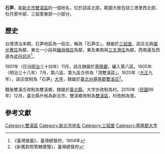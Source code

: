 {{noteTA
|1 = zh-cn:庄; zh-hk:庄; zh-tw:庄;
|2 = zh-cn:笋; zh-hk:笋; zh-tw:笋;
}}
'''石笋'''，是[[新北市|新北市]][[雙溪區|雙溪區]]的一個地名，位於該區北部，範圍大致包括三港里西北部、牡丹里中部、三貂里東部一小部分。

==歷史==
台灣清治末期，石笋地區為一街庄，稱為「石笋庄」，隸屬於[[三貂堡|三貂堡]]。該庄北與[[燦光藔庄|燦光藔庄]]為鄰，東北一小段與[[雞母嶺庄|雞母嶺庄]]為鄰，東及東南與[[三叉港庄|三叉港庄]]為鄰，西南邊及西邊為[[武丹坑庄|武丹坑庄]]<ref>《臺灣堡圖》，臺灣總督府，1904年</ref>。

1901年（日治[[明治|明治]]三十四年）11月，該庄隸屬於[[基隆廳|基隆廳]]，編入第八區。1905年（明治三十八年）7月，第八區、第九區合併為「頂雙溪區」。1920年（[[大正|大正]]九年），該庄改制為「石笋」[[大字|大字]]，隸屬於[[臺北州|臺北州]][[基隆郡|基隆郡]][[雙溪庄|雙溪庄]]<ref>《新舊對照管轄便覽》，臺灣總督府</ref>。

戰後雙溪庄改制為雙溪鄉，隸屬於[[臺北縣|臺北縣]]，大字亦改制為村。2010年（[[中華民國|民國]]99年）12月，臺北縣升格為新北市，雙溪鄉改制為[[雙溪區|雙溪區]]，村改制為里。

==參考文獻==
{{reflist}}

{{基隆郡}}

[[Category:雙溪區|Category:雙溪區]]
[[Category:新北市地名|Category:新北市地名]]
[[Category:三貂堡|Category:三貂堡]]
[[Category:基隆郡大字|Category:基隆郡大字]]